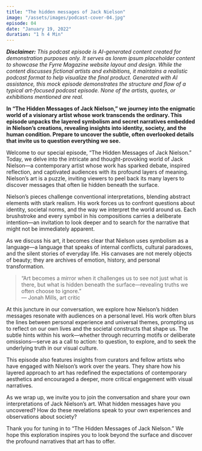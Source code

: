 ```yaml
---
title: "The hidden messages of Jack Nielson"
image: "/assets/images/podcast-cover-04.jpg"
episode: 04
date: "January 19, 2022"
duration: "1 h 4 Min"
---
```


_**Disclaimer:** This podcast episode is AI-generated content created for demonstration purposes only. It serves as lorem ipsum placeholder content to showcase the Fyrre Magazine website layout and design. While the content discusses fictional artists and exhibitions, it maintains a realistic podcast format to help visualize the final product. Generated with AI assistance, this mock episode demonstrates the structure and flow of a typical art-focused podcast episode. None of the artists, quotes, or exhibitions mentioned are real._

**In “The Hidden Messages of Jack Nielson,” we journey into the enigmatic world of a visionary artist whose work transcends the ordinary. This episode unpacks the layered symbolism and secret narratives embedded in Nielson’s creations, revealing insights into identity, society, and the human condition. Prepare to uncover the subtle, often overlooked details that invite us to question everything we see.**

Welcome to our special episode, “The Hidden Messages of Jack Nielson.” Today, we delve into the intricate and thought-provoking world of Jack Nielson—a contemporary artist whose work has sparked debate, inspired reflection, and captivated audiences with its profound layers of meaning. Nielson’s art is a puzzle, inviting viewers to peel back its many layers to discover messages that often lie hidden beneath the surface.

Nielson’s pieces challenge conventional interpretations, blending abstract elements with stark realism. His work forces us to confront questions about identity, societal norms, and the way we interpret the world around us. Each brushstroke and every symbol in his compositions carries a deliberate intention—an invitation to look deeper and to search for the narrative that might not be immediately apparent.

As we discuss his art, it becomes clear that Nielson uses symbolism as a language—a language that speaks of internal conflicts, cultural paradoxes, and the silent stories of everyday life. His canvases are not merely objects of beauty; they are archives of emotion, history, and personal transformation.

> “Art becomes a mirror when it challenges us to see not just what is there, but what is hidden beneath the surface—revealing truths we often choose to ignore.”  
> — Jonah Mills, art critic

At this juncture in our conversation, we explore how Nielson’s hidden messages resonate with audiences on a personal level. His work often blurs the lines between personal experience and universal themes, prompting us to reflect on our own lives and the societal constructs that shape us. The subtle hints within his work—whether through recurring motifs or deliberate omissions—serve as a call to action: to question, to explore, and to seek the underlying truth in our visual culture.

This episode also features insights from curators and fellow artists who have engaged with Nielson’s work over the years. They share how his layered approach to art has redefined the expectations of contemporary aesthetics and encouraged a deeper, more critical engagement with visual narratives.

As we wrap up, we invite you to join the conversation and share your own interpretations of Jack Nielson’s art. What hidden messages have you uncovered? How do these revelations speak to your own experiences and observations about society?

Thank you for tuning in to “The Hidden Messages of Jack Nielson.” We hope this exploration inspires you to look beyond the surface and discover the profound narratives that art has to offer.
